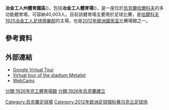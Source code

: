 {{Infobox Stadium
| stadium_name      = 金屬工人球場<br>OSC Metalist
| image             = File:Metalist Stadium Kharkiv.jpg
| location          = [[烏克蘭|烏克蘭]][[哈爾科夫|哈爾科夫]]
| coordinates       = {{coord|49|58|51.09|N|36|15|42.13|E|type:landmark|display=it}}
| broke_ground      = 1925
| opened            = {{start date and age|1926|09|12|df=yes}}
| renovated         = 2009年12月5日
| expanded          = 
| closed            = 
| demolished        = 
| owner             = 哈爾科夫市議會<ref name=MSno28813>[http://www.interfax.co.uk/ukraine-news/firm-that-won-tender-to-sell-metalist-stadium-belongs-to-kurchenko/ Firm that won tender to sell Metalist Stadium belongs to Kurchenko], {{le|國際文傳電訊社烏克蘭通訊社|Interfax-Ukraine}}（2013年8月28日）</ref>
| operator          = [[哈爾科夫1925冶金工人足球俱樂部|哈爾科夫1925冶金工人]]
| surface           = 天然草皮
| construction_cost = 
| architect         = Z. V. Permilovskyi
| former_names      = Tractor Stadium (1926–1940)<br>Dzerzhinets Stadium (1940–1967)
| tenants           = [[哈爾科夫冶金工人足球俱樂部|哈爾科夫冶金工人]]<br/>[[哈爾科夫1925冶金工人足球俱樂部|哈爾科夫1925冶金工人]]<br>[[頓內次克礦工足球俱樂部|頓內次克礦工]] (2017–2020)
| seating_capacity  = 41,307
| dimensions        = 105公尺 x 68公尺
}}

'''冶金工人州體育園區'''({{lang-uk|Обласний спортивний комплекс "Металіст"}})，包括'''冶金工人體育場'''({{lang-uk|Стадіон "Металіст"}})，是一座位於[[烏克蘭|烏克蘭]][[哈爾科夫|哈爾科夫]]的多功能體育場，可容納40,003人。目前該體育場主要用於足球比賽，是[[哈爾科夫1925冶金工人足球俱樂部|哈爾科夫1925冶金工人足球俱樂部]]的主場，也是[[2012年歐洲國家盃|2012年歐洲國家盃]]比賽場館之一。

==參考資料==
<references/>

==外部連結==
{{Commons category|Metalist Stadium}}
*[http://metalist.ua/virtual_tour.html Google Virtual Tour]
*[https://web.archive.org/web/20100915033200/http://www.vcity.name/kharkov/3061/#3061_17 Virtual tour of the stadium Metalist]
*[http://velton.ua/ru/metallist/ WebCams]

{{2012年欧洲足球锦标赛比赛场地}}

[[Category:烏克蘭足球場|Category:烏克蘭足球場]]
[[Category:2012年欧洲足球锦标赛乌克兰足球场|Category:2012年欧洲足球锦标赛乌克兰足球场]]
[[分類:1926年完工體育場館|分類:1926年完工體育場館]]
[[分類:1926年烏克蘭建立|分類:1926年烏克蘭建立]]